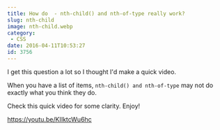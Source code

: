 ```yaml
---
title: How do  - nth-child() and nth-of-type really work?
slug: nth-child
image: nth-child.webp
category:
 - CSS
date: 2016-04-11T10:53:27
id: 3756
---
```


I get this question a lot so I thought I'd make a quick video.

When you have a list of items, `nth-child() and nth-of-type` may not do exactly what you think they do.

Check this quick video for some clarity. Enjoy!

https://youtu.be/KIIktcWu6hc
